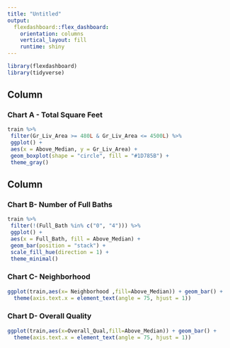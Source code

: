 ---
title: "Untitled"
output: 
  flexdashboard::flex_dashboard:
    orientation: columns
    vertical_layout: fill
    runtime: shiny
---

```{r setup, include=FALSE}
library(flexdashboard)
library(tidyverse)
```

Column {data-width=650}
-----------------------------------------------------------------------

### Chart A - Total Square Feet 

```{r}
train %>%
 filter(Gr_Liv_Area >= 480L & Gr_Liv_Area <= 4500L) %>%
 ggplot() +
 aes(x = Above_Median, y = Gr_Liv_Area) +
 geom_boxplot(shape = "circle", fill = "#1D785B") +
 theme_gray()

```

Column {data-width=350}
-----------------------------------------------------------------------

### Chart B- Number of Full Baths 

```{r}
train %>%
 filter(!(Full_Bath %in% c("0", "4"))) %>%
 ggplot() +
 aes(x = Full_Bath, fill = Above_Median) +
 geom_bar(position = "stack") +
 scale_fill_hue(direction = 1) +
 theme_minimal()
```

### Chart C- Neighborhood


```{r}
ggplot(train,aes(x= Neighborhood ,fill=Above_Median)) + geom_bar() +
  theme(axis.text.x = element_text(angle = 75, hjust = 1))
```



### Chart D- Overall Quality    

```{r}
ggplot(train,aes(x=Overall_Qual,fill=Above_Median)) + geom_bar() +
  theme(axis.text.x = element_text(angle = 75, hjust = 1))
```

